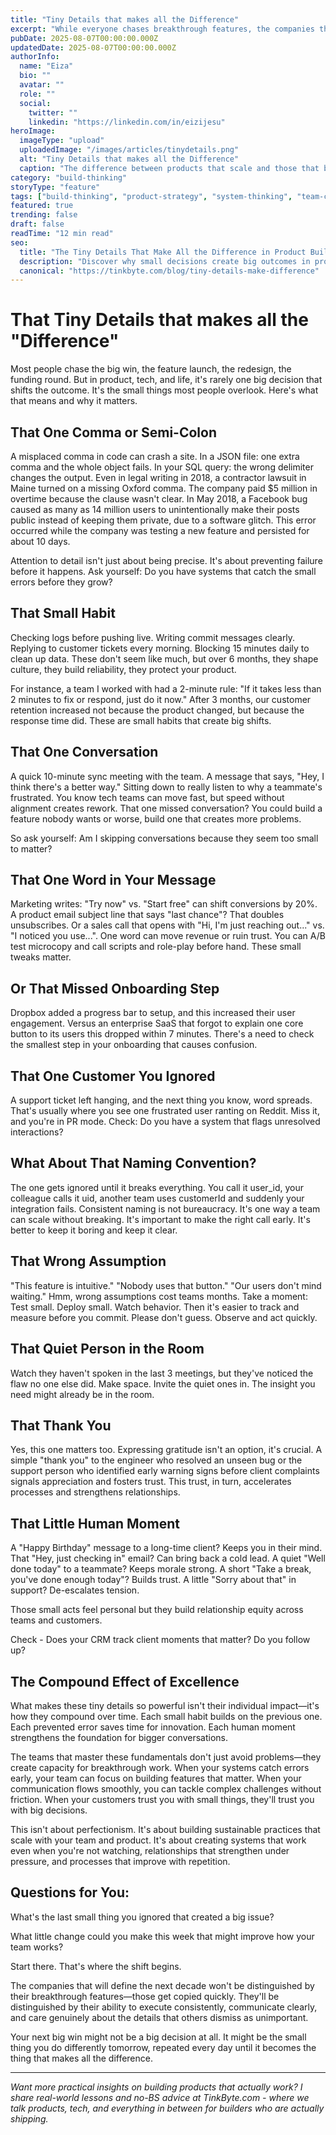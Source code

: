 ```yaml
---
title: "Tiny Details that makes all the Difference"
excerpt: "While everyone chases breakthrough features, the companies that scale master the fundamentals. It's not about being perfect—it's about building systems that catch small problems before they become big ones."
pubDate: 2025-08-07T00:00:00.000Z
updatedDate: 2025-08-07T00:00:00.000Z
authorInfo:
  name: "Eiza"
  bio: ""
  avatar: ""
  role: ""
  social:
    twitter: ""
    linkedin: "https://linkedin.com/in/eizijesu"
heroImage:
  imageType: "upload"
  uploadedImage: "/images/articles/tinydetails.png"
  alt: "Tiny Details that makes all the Difference"
  caption: "The difference between products that scale and those that break lies in the details most teams overlook"
category: "build-thinking"
storyType: "feature"
tags: ["build-thinking", "product-strategy", "system-thinking", "team-culture", "quality-assurance"]
featured: true
trending: false
draft: false
readTime: "12 min read"
seo:
  title: "The Tiny Details That Make All the Difference in Product Building | TinkByte"
  description: "Discover why small decisions create big outcomes in product development. Learn how attention to detail, systems thinking, and preventive practices separate successful products from failures."
  canonical: "https://tinkbyte.com/blog/tiny-details-make-difference"
---
```


# That Tiny Details that makes all the "Difference"

Most people chase the big win, the feature launch, the redesign, the funding round. But in product, tech, and life, it's rarely one big decision that shifts the outcome. It's the small things most people overlook. Here's what that means and why it matters.

## **That One Comma or Semi-Colon**

A misplaced comma in code can crash a site. In a JSON file: one extra comma and the whole object fails. In your SQL query: the wrong delimiter changes the output. Even in legal writing in 2018, a contractor lawsuit in Maine turned on a missing Oxford comma. The company paid $5 million in overtime because the clause wasn't clear. In May 2018, a Facebook bug caused as many as 14 million users to unintentionally make their posts public instead of keeping them private, due to a software glitch. This error occurred while the company was testing a new feature and persisted for about 10 days.

Attention to detail isn't just about being precise. It's about preventing failure before it happens. Ask yourself: Do you have systems that catch the small errors before they grow?

## **That Small Habit**

Checking logs before pushing live. Writing commit messages clearly. Replying to customer tickets every morning. Blocking 15 minutes daily to clean up data. These don't seem like much, but over 6 months, they shape culture, they build reliability, they protect your product. 

For instance, a team I worked with had a 2-minute rule: "If it takes less than 2 minutes to fix or respond, just do it now." After 3 months, our customer retention increased not because the product changed, but because the response time did. These are small habits that create big shifts.

## **That One Conversation**

A quick 10-minute sync meeting with the team. A message that says, "Hey, I think there's a better way." Sitting down to really listen to why a teammate's frustrated. You know tech teams can move fast, but speed without alignment creates rework. That one missed conversation? You could build a feature nobody wants or worse, build one that creates more problems. 

So ask yourself: Am I skipping conversations because they seem too small to matter?

## **That One Word in Your Message**

Marketing writes: "Try now" vs. "Start free" can shift conversions by 20%. A product email subject line that says "last chance"? That doubles unsubscribes. Or a sales call that opens with "Hi, I'm just reaching out..." vs. "I noticed you use...". One word can move revenue or ruin trust. You can A/B test microcopy and call scripts and role-play before hand. These small tweaks matter.

## **Or That Missed Onboarding Step**

Dropbox added a progress bar to setup, and this increased their user engagement. Versus an enterprise SaaS that forgot to explain one core button to its users this dropped within 7 minutes. There's a need to check the smallest step in your onboarding that causes confusion.

## **That One Customer You Ignored**

A support ticket left hanging, and the next thing you know, word spreads. That's usually where you see one frustrated user ranting on Reddit. Miss it, and you're in PR mode. Check: Do you have a system that flags unresolved interactions?

<Quote 
  quote="Success is the sum of small efforts, repeated day in and day out." 
  author="Robert Collier" 
  style="default" 
/>

## **What About That Naming Convention?**

The one gets ignored until it breaks everything. You call it user_id, your colleague calls it uid, another team uses customerId and suddenly your integration fails. Consistent naming is not bureaucracy. It's one way a team can scale without breaking. It's important to make the right call early. It's better to keep it boring and keep it clear.

## **That Wrong Assumption**

"This feature is intuitive." "Nobody uses that button." "Our users don't mind waiting." Hmm, wrong assumptions cost teams months. Take a moment: Test small. Deploy small. Watch behavior. Then it's easier to track and measure before you commit. Please don't guess. Observe and act quickly.

## **That Quiet Person in the Room**

Watch they haven't spoken in the last 3 meetings, but they've noticed the flaw no one else did. Make space. Invite the quiet ones in. The insight you need might already be in the room.

## **That Thank You**

Yes, this one matters too. Expressing gratitude isn't an option, it's crucial. A simple "thank you" to the engineer who resolved an unseen bug or the support person who identified early warning signs before client complaints signals appreciation and fosters trust. This trust, in turn, accelerates processes and strengthens relationships.

## **That Little Human Moment**

A "Happy Birthday" message to a long-time client? Keeps you in their mind. That "Hey, just checking in" email? Can bring back a cold lead. A quiet "Well done today" to a teammate? Keeps morale strong. A short "Take a break, you've done enough today"? Builds trust. A little "Sorry about that" in support? De-escalates tension.

Those small acts feel personal but they build relationship equity across teams and customers.

Check - Does your CRM track client moments that matter? Do you follow up?

<Quote 
  quote="Take care of the small things and the big things take care of themselves." 
  author="Emily Dickinson" 
  style="default" 
/>

## **The Compound Effect of Excellence**

What makes these tiny details so powerful isn't their individual impact—it's how they compound over time. Each small habit builds on the previous one. Each prevented error saves time for innovation. Each human moment strengthens the foundation for bigger conversations.

The teams that master these fundamentals don't just avoid problems—they create capacity for breakthrough work. When your systems catch errors early, your team can focus on building features that matter. When your communication flows smoothly, you can tackle complex challenges without friction. When your customers trust you with small things, they'll trust you with big decisions.

This isn't about perfectionism. It's about building sustainable practices that scale with your team and product. It's about creating systems that work even when you're not watching, relationships that strengthen under pressure, and processes that improve with repetition.

## **Questions for You:**

What's the last small thing you ignored that created a big issue?

What little change could you make this week that might improve how your team works?

Start there. That's where the shift begins.

The companies that will define the next decade won't be distinguished by their breakthrough features—those get copied quickly. They'll be distinguished by their ability to execute consistently, communicate clearly, and care genuinely about the details that others dismiss as unimportant.

Your next big win might not be a big decision at all. It might be the small thing you do differently tomorrow, repeated every day until it becomes the thing that makes all the difference.

---

*Want more practical insights on building products that actually work? I share real-world lessons and no-BS advice at TinkByte.com - where we talk products, tech, and everything in between for builders who are actually shipping.*